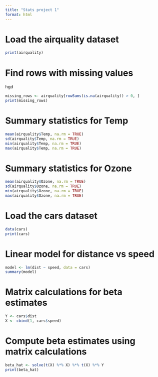 ```yaml
---
title: "Stats project 1"
format: html
---
```



# Load the airquality dataset

```r
print(airquality)
```

# Find rows with missing values
hgd
```r
missing_rows <- airquality[rowSums(is.na(airquality)) > 0, ]
print(missing_rows)

```

# Summary statistics for Temp

```r
mean(airquality$Temp, na.rm = TRUE)
sd(airquality$Temp, na.rm = TRUE)
min(airquality$Temp, na.rm = TRUE)
max(airquality$Temp, na.rm = TRUE)
```

# Summary statistics for Ozone

```r
mean(airquality$Ozone, na.rm = TRUE)
sd(airquality$Ozone, na.rm = TRUE)
min(airquality$Ozone, na.rm = TRUE)
max(airquality$Ozone, na.rm = TRUE)
```

# Load the cars dataset

```r
data(cars)
print(cars)

```

# Linear model for distance vs speed

```r
model <- lm(dist ~ speed, data = cars)
summary(model)
```

# Matrix calculations for beta estimates

```r
Y <- cars$dist
X <- cbind(1, cars$speed)  
```

# Compute beta estimates using matrix calculations

```r
beta_hat <- solve(t(X) %*% X) %*% t(X) %*% Y
print(beta_hat)
```

